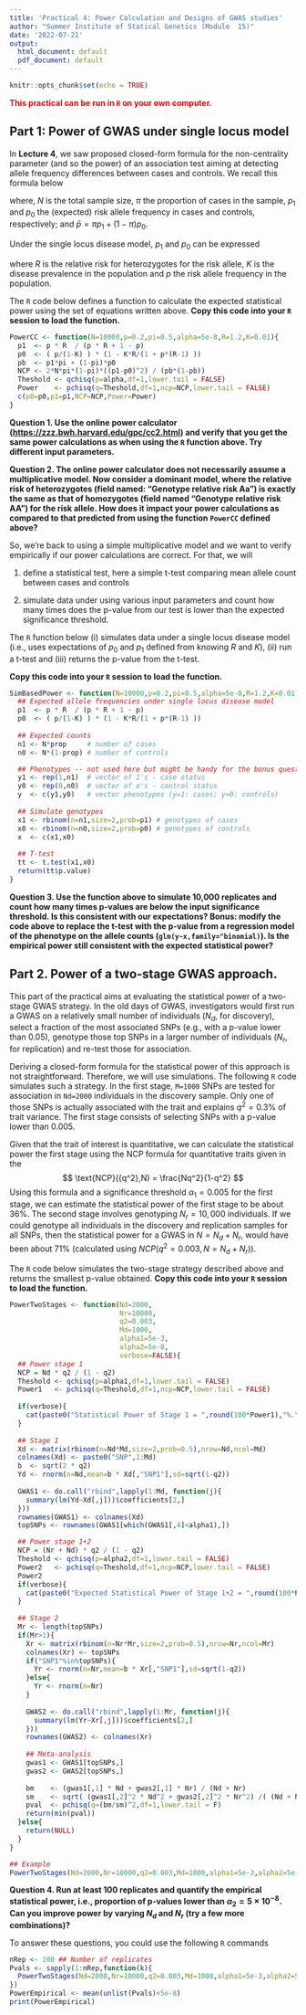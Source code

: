 ```yaml
---
title: 'Practical 4: Power Calculation and Designs of GWAS studies'
author: "Summer Institute of Statical Genetics (Module  15)"
date: '2022-07-21'
output:
  html_document: default
  pdf_document: default
---
```


```r
knitr::opts_chunk$set(echo = TRUE)
```

<span style="color:red;">**This practical can be run in `R` on your own computer.**</span>

## Part 1: Power of GWAS under single locus model

In **Lecture 4**, we saw proposed closed-form formula for the non-centrality parameter (and so the power) of an association test aiming at detecting allele frequency differences between cases and controls. We recall this formula below

\begin{equation}
\text{NCP} = \frac{ 2N \pi (1-\pi)\left(p_1 - p_0 \right)^2 }{ \bar{p}(1-\bar{p}) }
\end{equation}

where, $N$ is the total sample size, $\pi$ the proportion of cases in the sample, $p_1$ and $p_0$ the (expected) risk allele frequency in cases and controls, respectively; and $\bar{p} = \pi p_1 + (1-\pi)p_0$.

Under the single locus disease model, $p_1$ and $p_0$ can be expressed

\begin{equation}
  p_1 = \frac{pR}{pR + 1 - p}\text{ and }p_0 = \frac{p}{1-K}\left[ 1 - \frac{KR}{1 + p(R-1)} \right],
\end{equation}

where $R$ is the relative risk for heterozygotes for the risk allele, $K$ is the disease prevalence in the population and $p$ the risk allele frequency in the population.

The `R` code below defines a function to calculate the expected statistical power using the set of equations written above. **Copy this code into your `R` session to load the function.**

```R
PowerCC <- function(N=10000,p=0.2,pi=0.5,alpha=5e-8,R=1.2,K=0.01){
  p1  <- p * R  / (p * R + 1 - p)
  p0  <- ( p/(1-K) ) * (1 - K*R/(1 + p*(R-1) ))
  pb  <- p1*pi + (1-pi)*p0
  NCP <- 2*N*pi*(1-pi)*((p1-p0)^2) / (pb*(1-pb))
  Theshold <- qchisq(p=alpha,df=1,lower.tail = FALSE)
  Power    <- pchisq(q=Theshold,df=1,ncp=NCP,lower.tail = FALSE)
  c(p0=p0,p1=p1,NCP=NCP,Power=Power)
} 
```

**Question 1. Use the online power calculator (<https://zzz.bwh.harvard.edu/gpc/cc2.html>) and verify that you get the same power calculations as when using the `R` function above. Try different input parameters.**

**Question 2. The online power calculator does not necessarily assume a multiplicative model. Now consider a dominant model, where the relative risk of heterozygotes (field named: "Genotype relative risk Aa") is exactly the same as that of homozygotes (field named "Genotype relative risk AA") for the risk allele. How does it impact your power calculations as compared to that predicted from using the function `PowerCC` defined above?**

So, we're back to using a simple multiplicative model and we want to verify empirically if our power calculations are correct. For that, we will 

(1) define a statistical test, here a simple t-test comparing mean allele count between cases and controls

(2) simulate data under using various input parameters and count how many times does the p-value from our test is lower than the expected significance threshold.

The `R` function below (i) simulates data under a single locus disease model (i.e., uses expectations of $p_0$ and $p_1$ defined from knowing $R$ and $K$), (ii) run a t-test and (iii) returns the p-value from the t-test.

**Copy this code into your `R` session to load the function.**

```R
SimBasedPower <- function(N=10000,p=0.2,pi=0.5,alpha=5e-8,R=1.2,K=0.01){
  ## Expected allele frequencies under single locus disease model
  p1  <- p * R  / (p * R + 1 - p)
  p0  <- ( p/(1-K) ) * (1 - K*R/(1 + p*(R-1) ))
  
  ## Expected counts
  n1 <- N*prop     # number of cases
  n0 <- N*(1-prop) # number of controls

  ## Phenotypes -- not used here but might be handy for the bonus question
  y1 <- rep(1,n1)  # vector of 1's - case status
  y0 <- rep(0,n0)  # vector of o's - control status
  y  <- c(y1,y0)   # vector phenotypes (y=1: cases; y=0: controls)
  
  ## Simulate genotypes
  x1 <- rbinom(n=n1,size=2,prob=p1) # genotypes of cases
  x0 <- rbinom(n=n0,size=2,prob=p0) # genotypes of controls
  x  <- c(x1,x0)
  
  ## T-test
  tt <- t.test(x1,x0)
  return(tt$p.value)
} 
```

**Question 3. Use the function above to simulate 10,000 replicates and count how many times p-values are below the input significance threshold. Is this consistent with our expectations? Bonus: modify the code above to replace the t-test with the p-value from a regression model of the phenotype on the allele counts (`glm(y~x,family="binomial)`). Is the empirical power still consistent with the expected statistical power?**


## Part 2. Power of a two-stage GWAS approach.

This part of the practical aims at evaluating the statistical power of a two-stage GWAS strategy. In the old days of GWAS, investigators would first run a GWAS on a relatively small number of individuals ($N_d$, for discovery), select a fraction of the most associated SNPs (e.g., with a p-value lower than 0.05), genotype those top SNPs in a larger number of individuals ($N_r$, for replication) and re-test those for association.

Deriving a closed-form formula for the statistical power of this approach is not straightforward. Therefore, we will use simulations. The following `R` code simulates such a strategy. In the first stage, `M=1000` SNPs are tested for association in `Nd=2000` individuals in the discovery sample. Only one of those SNPs is actually associated with the trait and explains $q^2=0.3\%$ of trait variance. The first stage consists of selecting SNPs with a p-value lower than 0.005.

Given that the trait of interest is quantitative, we can calculate the statistical power the first stage using the NCP formula for quantitative traits given in the 
$$ \text{NCP}({q^2},N) = \frac{Nq^2}{1-q^2} $$
Using this formula and a significance threshold $\alpha_1=0.005$ for the first stage, we can estimate the statistical power of the first stage to be about 36%. The second stage involves genotyping $N_r=10,000$ individuals. If we could genotype all individuals in the discovery and replication samples for all SNPs, then the statistical power for a GWAS in $N=N_d + N_r$, would have been about 71% (calculated using $NCP(q^2=0.003,N=N_d+N_r)$).


The `R` code below simulates the two-stage strategy described above and returns the smallest p-value obtained. **Copy this code into your `R` session to load the function.**

```R
PowerTwoStages <- function(Nd=2000,
                           Nr=10000,
                           q2=0.003,
                           Md=1000,
                           alpha1=5e-3,
                           alpha2=5e-8,
                           verbose=FALSE){
  ## Power stage 1
  NCP = Nd * q2 / (1 - q2)
  Theshold <- qchisq(p=alpha1,df=1,lower.tail = FALSE)
  Power1   <- pchisq(q=Theshold,df=1,ncp=NCP,lower.tail = FALSE)
  
  if(verbose){
    cat(paste0("Statistical Power of Stage 1 = ",round(100*Power1),"%.\n"))
  }
  
  ## Stage 1
  Xd <- matrix(rbinom(n=Nd*Md,size=2,prob=0.5),nrow=Nd,ncol=Md)
  colnames(Xd) <- paste0("SNP",1:Md)
  b  <- sqrt(2 * q2)
  Yd <- rnorm(n=Nd,mean=b * Xd[,"SNP1"],sd=sqrt(1-q2))
  
  GWAS1 <- do.call("rbind",lapply(1:Md, function(j){
    summary(lm(Yd~Xd[,j]))$coefficients[2,]
  }))
  rownames(GWAS1) <- colnames(Xd)
  topSNPs <- rownames(GWAS1[which(GWAS1[,4]<alpha1),])

  ## Power stage 1+2
  NCP = (Nr + Nd) * q2 / (1 - q2)
  Theshold <- qchisq(p=alpha2,df=1,lower.tail = FALSE)
  Power2   <- pchisq(q=Theshold,df=1,ncp=NCP,lower.tail = FALSE)
  Power2
  if(verbose){
    cat(paste0("Expected Statistical Power of Stage 1+2 = ",round(100*Power2),"%.\n"))
  }
  
  ## Stage 2
  Mr <- length(topSNPs)
  if(Mr>1){
    Xr <- matrix(rbinom(n=Nr*Mr,size=2,prob=0.5),nrow=Nr,ncol=Mr)
    colnames(Xr) <- topSNPs
    if("SNP1"%in%topSNPs){
      Yr <- rnorm(n=Nr,mean=b * Xr[,"SNP1"],sd=sqrt(1-q2))
    }else{
      Yr <- rnorm(n=Nr)
    }
    
    GWAS2 <- do.call("rbind",lapply(1:Mr, function(j){
      summary(lm(Yr~Xr[,j]))$coefficients[2,]
    }))
    rownames(GWAS2) <- colnames(Xr)
    
    ## Meta-analysis
    gwas1 <- GWAS1[topSNPs,]
    gwas2 <- GWAS2[topSNPs,]
    
    bm    <- (gwas1[,1] * Nd + gwas2[,1] * Nr) / (Nd + Nr)
    sm    <- sqrt( (gwas1[,2]^2 * Nd^2 + gwas2[,2]^2 * Nr^2) /( (Nd + Nr)^2 ) )
    pval  <- pchisq(q=(bm/sm)^2,df=1,lower.tail = F)
    return(min(pval))
  }else{
    return(NULL)
  }
}

## Example
PowerTwoStages(Nd=2000,Nr=10000,q2=0.003,Md=1000,alpha1=5e-3,alpha2=5e-8,verbose = TRUE)
```

**Question 4. Run at least 100 replicates and quantify the empirical statistical power, i.e.,  proportion of p-values lower than $\alpha_2=5\times 10^{-8}$. Can you improve power by varying $N_d$ and $N_r$ (try a few more combinations)?**

To answer these questions, you could use the following `R` commands

```R
nRep <- 100 ## Number of replicates
Pvals <- sapply(1:nRep,function(k){
  PowerTwoStages(Nd=2000,Nr=10000,q2=0.003,Md=1000,alpha1=5e-3,alpha2=5e-8,verbose=FALSE)
})
PowerEmpirical <- mean(unlist(Pvals)<5e-8)
print(PowerEmpirical)
```

